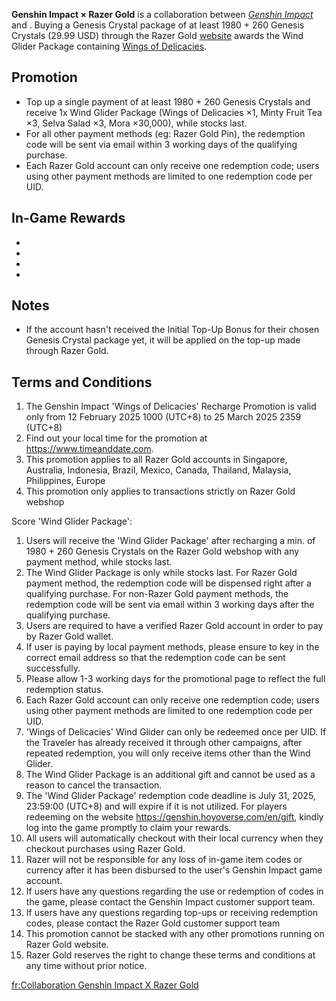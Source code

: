 {{Event Infobox
|image      = Genshin Impact X Razer Gold Collaboration.png
|type       = Collaboration
|start_date = 2025-02-12
|end_date   = 2025-03-25
}}

'''Genshin Impact × Razer Gold''' is a collaboration between ''[[Genshin Impact]]'' and {{w|Razer Inc.}}. Buying a Genesis Crystal package of at least 1980 + 260 Genesis Crystals (29.99 USD) through the Razer Gold [https://gold.razer.com website] awards the Wind Glider Package containing [[Wings of Delicacies]].

==Promotion==
*Top up a single payment of at least 1980 + 260 Genesis Crystals and receive 1x Wind Glider Package (Wings of Delicacies ×1, Minty Fruit Tea ×3, Selva Salad ×3, Mora ×30,000), while stocks last.
*For all other payment methods (eg: Razer Gold Pin), the redemption code will be sent via email within 3 working days of the qualifying purchase.
*Each Razer Gold account can only receive one redemption code; users using other payment methods are limited to one redemption code per UID.
==In-Game Rewards==
*{{Item|Mora|20|x=30,000}}
*{{Item|Wings of Delicacies|20|x=1}}
*{{Item|Minty Fruit Tea|20|x=3}}
*{{Item|Selva Salad|20|x=3}}
==Notes==
*If the account hasn't received the Initial Top-Up Bonus for their chosen Genesis Crystal package yet, it will be applied on the top-up made through Razer Gold.
==Terms and Conditions==
#The Genshin Impact 'Wings of Delicacies' Recharge Promotion is valid only from 12 February 2025 1000 (UTC+8) to 25 March 2025 2359 (UTC+8)
#Find out your local time for the promotion at https://www.timeanddate.com.
#This promotion applies to all Razer Gold accounts in Singapore, Australia, Indonesia, Brazil, Mexico, Canada, Thailand, Malaysia, Philippines, Europe
#This promotion only applies to transactions strictly on Razer Gold webshop
Score 'Wind Glider Package':
#Users will receive the 'Wind Glider Package' after recharging a min. of 1980 + 260 Genesis Crystals on the Razer Gold webshop with any payment method, while stocks last.
#The Wind Glider Package is only while stocks last. For Razer Gold payment method, the redemption code will be dispensed right after a qualifying purchase. For non-Razer Gold payment methods, the redemption code will be sent via email within 3 working days after the qualifying purchase.
#Users are required to have a verified Razer Gold account in order to pay by Razer Gold wallet.
#If user is paying by local payment methods, please ensure to key in the correct email address so that the redemption code can be sent successfully.
#Please allow 1-3 working days for the promotional page to reflect the full redemption status.
#Each Razer Gold account can only receive one redemption code; users using other payment methods are limited to one redemption code per UID.
#'Wings of Delicacies' Wind Glider can only be redeemed once per UID. If the Traveler has already received it through other campaigns, after repeated redemption, you will only receive items other than the Wind Glider.
#The Wind Glider Package is an additional gift and cannot be used as a reason to cancel the transaction.
#The 'Wind Glider Package' redemption code deadline is July 31, 2025, 23:59:00 (UTC+8) and will expire if it is not utilized. For players redeeming on the website https://genshin.hoyoverse.com/en/gift, kindly log into the game promptly to claim your rewards.
#All users will automatically checkout with their local currency when they checkout purchases using Razer Gold.
#Razer will not be responsible for any loss of in-game item codes or currency after it has been disbursed to the user's Genshin Impact game account.
#If users have any questions regarding the use or redemption of codes in the game, please contact the Genshin Impact customer support team.
#If users have any questions regarding top-ups or receiving redemption codes, please contact the Razer Gold customer support team
#This promotion cannot be stacked with any other promotions running on Razer Gold website.
#Razer Gold reserves the right to change these terms and conditions at any time without prior notice.

[[fr:Collaboration Genshin Impact X Razer Gold]]